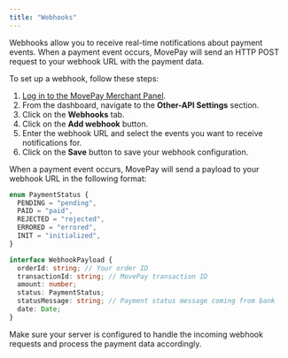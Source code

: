 ```yaml
---
title: "Webhooks"
---
```


Webhooks allow you to receive real-time notifications about payment events. When a payment event occurs, MovePay will send an HTTP POST request to your webhook URL with the payment data.

To set up a webhook, follow these steps:

1. [Log in to the MovePay Merchant Panel](https://merchant.movepayment.eu).
2. From the dashboard, navigate to the **Other-API Settings** section.
3. Click on the **Webhooks** tab.
4. Click on the **Add webhook** button.
5. Enter the webhook URL and select the events you want to receive notifications for.
6. Click on the **Save** button to save your webhook configuration.

When a payment event occurs, MovePay will send a payload to your webhook URL in the following format:

```typescript
enum PaymentStatus {
  PENDING = "pending",
  PAID = "paid",
  REJECTED = "rejected",
  ERRORED = "errored",
  INIT = "initialized",
}

interface WebhookPayload {
  orderId: string; // Your order ID
  transactionId: string; // MovePay transaction ID
  amount: number; 
  status: PaymentStatus;
  statusMessage: string; // Payment status message coming from bank
  date: Date;
}
```

Make sure your server is configured to handle the incoming webhook requests and process the payment data accordingly.
